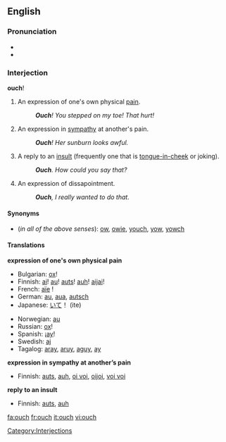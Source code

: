 ==English==
===Pronunciation===
*{{IPA|/æɔ̹ˀʧ/ (♪: <sup>-╮</sup>)}}
*{{audio|en-us-inlandnorth-ouch.ogg|Audio (US-Inland North)}}

===Interjection===
'''ouch'''!
#An expression of one's own physical [[pain]].
#:'''''Ouch'''!  You stepped on my toe! That hurt!''
#An expression in [[sympathy]] at another's pain.
#:'''''Ouch'''!  Her sunburn looks awful.''
#A reply to an [[insult]] (frequently one that is [[tongue-in-cheek]] or joking).
#: '''''Ouch'''.  How could you say that?''
#An expression of dissapointment.
#: '''''Ouch''', I really wanted to do that.''

====Synonyms====
*(''in all of the above senses''): [[ow]], [[owie]], [[youch]], [[yow]], [[yowch]]

====Translations====

'''expression of one's own physical pain'''
{{top}}
*Bulgarian: [[ох]]!
*Finnish: [[ai]]! [[au]]! [[auts]]! [[auh]]! [[aijai]]!
*French: [[aïe]]&nbsp;!
*German: [[au]], [[aua]], [[autsch]]
*Japanese: [[いて]]！ (ite)
{{mid}}
*Norwegian: [[au]]
*Russian: [[ох]]!
*Spanish: ¡[[ay]]!
*Swedish: [[aj]]
*Tagalog: [[aray]], [[aruy]], [[aguy]], [[ay]]
{{bottom}}

'''expression in sympathy at another’s pain'''
{{top}}
*Finnish: [[auts]], [[auh]], [[oi voi]], [[oijoi]], [[voi voi]]
{{mid}}
{{bottom}}

'''reply to an insult'''
{{top}}
*Finnish: [[auts]], [[auh]]
{{mid}}
{{bottom}}

[[Category:Interjections]]

[[fa:ouch]]
[[fr:ouch]]
[[it:ouch]]
[[vi:ouch]]